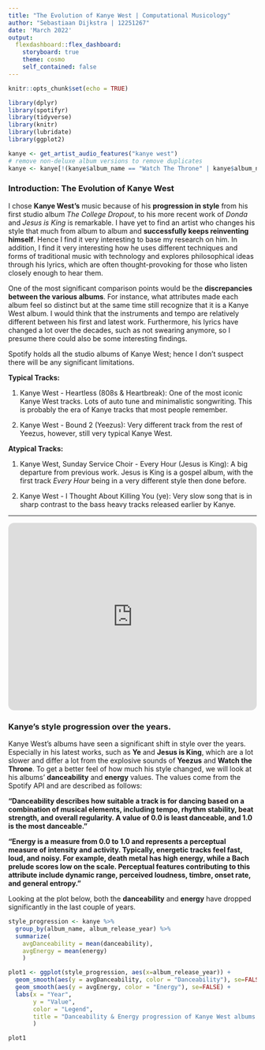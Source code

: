 ```yaml
---
title: "The Evolution of Kanye West | Computational Musicology"
author: "Sebastiaan Dijkstra | 12251267"
date: 'March 2022'
output: 
  flexdashboard::flex_dashboard:
    storyboard: true
    theme: cosmo
    self_contained: false
---
```


```r
knitr::opts_chunk$set(echo = TRUE)
```

```r
library(dplyr)
library(spotifyr)
library(tidyverse)
library(knitr)
library(lubridate)
library(ggplot2)
```

```r
kanye <- get_artist_audio_features("kanye west")
# remove non-deluxe album versions to remove duplicates
kanye <- kanye[!(kanye$album_name == "Watch The Throne" | kanye$album_name == "Donda"), ]
```


### Introduction: The Evolution of Kanye West

I chose **Kanye West's** music because of his **progression in style** from his first studio album _The College Dropout_, to his more recent work of _Donda_ and _Jesus is King_ is remarkable. I have yet to find an artist who changes his style that much from album to album and **successfully keeps reinventing himself**. Hence I find it very interesting to base my research on him. In addition, I find it very interesting how he uses different techniques and forms of traditional music with technology and explores philosophical ideas through his lyrics, which are often thought-provoking for those who listen closely enough to hear them.

One of the most significant comparison points would be the **discrepancies between the various albums**. For instance, what attributes made each album feel so distinct but at the same time still recognize that it is a Kanye West album. I would think that the instruments and tempo are relatively different between his first and latest work. Furthermore, his lyrics have changed a lot over the decades, such as not swearing anymore, so I presume there could also be some interesting findings. 

Spotify holds all the studio albums of Kanye West; hence I don't suspect there will be any significant limitations.

**Typical Tracks:**

1. Kanye West - Heartless (808s & Heartbreak): One of the most iconic Kanye West tracks. Lots of auto tune and minimalistic songwriting. This is probably the era of Kanye tracks that most people remember.

2. Kanye West - Bound 2 (Yeezus): Very different track from the rest of Yeezus, however, still very typical Kanye West. 
  

**Atypical Tracks:**

1. Kanye West, Sunday Service Choir - Every Hour (Jesus is King): A big departure from previous work. Jesus is King is a gospel album, with the first track _Every Hour_ being in a very different style then done before.

2. Kanye West - I Thought About Killing You (ye): Very slow song that is in sharp contrast to the bass heavy tracks released earlier by Kanye.

*** 
<iframe style="border-radius:12px" src="https://open.spotify.com/embed/playlist/37i9dQZF1DZ06evO3nMr04?utm_source=generator" width="100%" height="380" frameBorder="0" allowfullscreen="" allow="autoplay; clipboard-write; encrypted-media; fullscreen; picture-in-picture"></iframe>

### Kanye's style progression over the years.

Kanye West's albums have seen a significant shift in style over the years. Especially in his latest works, such as __Ye__ and __Jesus is King__, which are a lot slower and differ a lot from the explosive sounds of __Yeezus__ and __Watch the Throne__. To get a better feel of how much his style changed, we will look at his albums' **danceability** and **energy** values. The values come from the Spotify API and are described as follows: 

__"Danceability describes how suitable a track is for dancing based on a combination of musical elements, including tempo, rhythm stability, beat strength, and overall regularity. A value of 0.0 is least danceable, and 1.0 is the most danceable."__

__"Energy is a measure from 0.0 to 1.0 and represents a perceptual measure of intensity and activity. Typically, energetic tracks feel fast, loud, and noisy. For example, death metal has high energy, while a Bach prelude scores low on the scale. Perceptual features contributing to this attribute include dynamic range, perceived loudness, timbre, onset rate, and general entropy."__

Looking at the plot below, both the **danceability** and **energy** have dropped significantly in the last couple of years. 

```r
style_progression <- kanye %>%
  group_by(album_name, album_release_year) %>%
  summarize(
    avgDanceability = mean(danceability),
    avgEnergy = mean(energy)
    )

plot1 <- ggplot(style_progression, aes(x=album_release_year)) +
  geom_smooth(aes(y = avgDanceability, color = "Danceability"), se=FALSE) +
  geom_smooth(aes(y = avgEnergy, color = "Energy"), se=FALSE) +
  labs(x = "Year",
       y = "Value",
       color = "Legend",
       title = "Danceability & Energy progression of Kanye West albums through the years."
       )
```

```r
plot1
```

